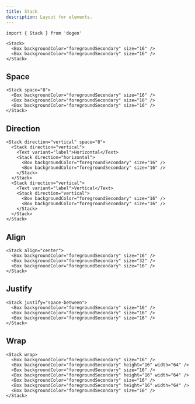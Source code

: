 ```yaml
---
title: Stack
description: Layout for elements.
---
```


```tsx
import { Stack } from 'degen'
```

```tsx expand=true live=true
<Stack>
  <Box backgroundColor="foregroundSecondary" size="16" />
  <Box backgroundColor="foregroundSecondary" size="16" />
</Stack>
```

## Space

```tsx live=true
<Stack space="8">
  <Box backgroundColor="foregroundSecondary" size="16" />
  <Box backgroundColor="foregroundSecondary" size="16" />
  <Box backgroundColor="foregroundSecondary" size="16" />
</Stack>
```

## Direction

```tsx live=true
<Stack direction="vertical" space="8">
  <Stack direction="vertical">
    <Text variant="label">Horizontal</Text>
    <Stack direction="horizontal">
      <Box backgroundColor="foregroundSecondary" size="16" />
      <Box backgroundColor="foregroundSecondary" size="16" />
    </Stack>
  </Stack>
  <Stack direction="vertical">
    <Text variant="label">Vertical</Text>
    <Stack direction="vertical">
      <Box backgroundColor="foregroundSecondary" size="16" />
      <Box backgroundColor="foregroundSecondary" size="16" />
    </Stack>
  </Stack>
</Stack>
```

## Align

```tsx live=true
<Stack align="center">
  <Box backgroundColor="foregroundSecondary" size="16" />
  <Box backgroundColor="foregroundSecondary" size="32" />
  <Box backgroundColor="foregroundSecondary" size="16" />
</Stack>
```

## Justify

```tsx live=true
<Stack justify="space-between">
  <Box backgroundColor="foregroundSecondary" size="16" />
  <Box backgroundColor="foregroundSecondary" size="16" />
  <Box backgroundColor="foregroundSecondary" size="16" />
</Stack>
```

## Wrap

```tsx live=true
<Stack wrap>
  <Box backgroundColor="foregroundSecondary" size="16" />
  <Box backgroundColor="foregroundSecondary" height="16" width="64" />
  <Box backgroundColor="foregroundSecondary" size="16" />
  <Box backgroundColor="foregroundSecondary" height="16" width="64" />
  <Box backgroundColor="foregroundSecondary" size="16" />
  <Box backgroundColor="foregroundSecondary" height="16" width="64" />
  <Box backgroundColor="foregroundSecondary" size="16" />
</Stack>
```
